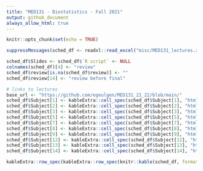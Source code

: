 ```yaml
---
title: "MED131 - Biostatistics - Fall 2021"
output: github_document
always_allow_html: true
---
```


```r
knitr::opts_chunk$set(echo = TRUE)
```

```r
suppressMessages(sched_df <- readxl::read_excel("misc/MED131_lectures.xlsx"))

sched_df$Slides <- sched_df$`R script` <- NULL
colnames(sched_df)[4] <- "review"
sched_df$review[is.na(sched_df$review)] <- ""
sched_df$review[14] <- "review before final"

# links to lectures
base_url <- "https://github.com/egeulgen/MED131_21_22/blob/main/"
sched_df$Subject[1] <- kableExtra::cell_spec(sched_df$Subject[1], "html", link = paste0(base_url, "lectures/1.descriptive.pdf"))
sched_df$Subject[2] <- kableExtra::cell_spec(sched_df$Subject[2], "html", link = paste0(base_url, "lectures/2.descriptive.pdf"))
sched_df$Subject[3] <- kableExtra::cell_spec(sched_df$Subject[3], "html", link = paste0(base_url, "lectures/3.hypothesis_testing_one_sample.pdf"))
sched_df$Subject[5] <- kableExtra::cell_spec(sched_df$Subject[5], "html", link = paste0(base_url, "lectures/5.two_sample_anova.pdf"))
sched_df$Subject[7] <- kableExtra::cell_spec(sched_df$Subject[7], "html", link = paste0(base_url, "lectures/7.chi_squared.pdf"))
sched_df$Subject[8] <- kableExtra::cell_spec(sched_df$Subject[8], "html", link = paste0(base_url, "lectures/8.nonparametric_linear_reg.pdf"))
sched_df$Subject[9] <- kableExtra::cell_spec(sched_df$Subject[9], "html", link = paste0(base_url, "lectures/9.logistic_poisson.pdf"))
sched_df$Subject[12] <- kableExtra::cell_spec(sched_df$Subject[12], "html", link = paste0(base_url, "lectures/12.sampling_missing.pdf"))
sched_df$Subject[13] <- kableExtra::cell_spec(sched_df$Subject[13], "html", link = paste0(base_url, "lectures/13.power_analysis.pdf"))
sched_df$Subject[14] <- kableExtra::cell_spec(sched_df$Subject[14], "html", link = paste0(base_url, "lectures/14.review.pdf"))

kableExtra::row_spec(kableExtra::row_spec(knitr::kable(sched_df, format = "html", escape = FALSE), which(grepl("Midterm", sched_df$Subject)), bold = TRUE, background = "#F4B41A"), nrow(sched_df), bold = TRUE, background = "#E2725A")
```